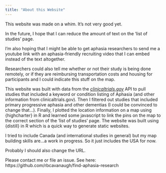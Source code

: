 ```yaml
---
title: "About this Website"
---
```


This website was made on a whim. It's not very good yet. 

In the future, I hope that I can reduce the amount of text on the 'list of studies' page.

I'm also hoping that I might be able to get aphasia researchers to send me a youtube link
with an aphasia-friendly recruiting video that I can embed instead of the text altogether. 

Researchers could also tell me whether or not their study is being done remotely, or if they are reimbursing transportation costs and housing for participants and I could indicate this stuff on the map. 

This website was built with data from the [*clinicaltrials.gov*](https://clinicaltrials.gov/) API to pull studies that included a keyword or condition listing of Aphasia (and other information from clinicaltrials.gov). Then I filtered out studies that included primary progressive aphasia and other dementias (I could be convinced to change that...). Finally, I plotted the location information on a map using {highcharter} in R and learned some javascript to link the pins on the map to the correct section of the 'list of studies' page. The website was built using {distill} in R which is a quick way to generate static websites. 

I tried to include Canada (and international studies in general) but my map building skills are...a work in progress. So it just includes the USA for now.

Probably I should also change the URL. 

Please contact me or file an issue. See here: https://github.com/rbcavanaugh/find-aphasia-research


